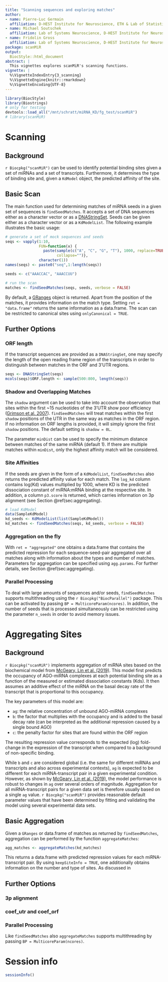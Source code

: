 ```yaml
---
title: "Scanning sequences and exploring matches"
author: 
- name: Pierre-Luc Germain
  affiliation: D-HEST Institute for Neuroscience, ETH & Lab of Statistical Bioinformatics, UZH
- name: Michael Soutschek
  affiliation: Lab of Systems Neuroscience, D-HEST Institute for Neuroscience, ETH
- name: Fridolin Gross
  affiliation: Lab of Systems Neuroscience, D-HEST Institute for Neuroscience, ETH
package: scanMiR
output:
  BiocStyle::html_document
abstract: |
  This vignettes explores scanMiR's scanning functions.
vignette: |
  %\VignetteIndexEntry{3_scanning}
  %\VignetteEngine{knitr::rmarkdown}
  %\VignetteEncoding{UTF-8}
---
```


```r
library(BiocStyle)
library(Biostrings)
# only for testing
devtools::load_all("/mnt/schratt/miRNA_KD/fg_test/scanMiR")
# library(scanMiR)
```

# Scanning
## Background
`r Biocpkg("scanMiR")` can be used to identify potential binding sites given a set of miRNAs and a set of transcripts. Furthermore, it determines the type of binding site and, given a `KdModel` object, the predicted affinity of the site.

## Basic Scan
The main function used for determining matches of miRNA seeds in a given set of sequences is `findSeedMatches`. It accepts a set of DNA sequences either as a character vector or as a [DNAStringSet](https://bioconductor.org/packages/release/bioc/html/Biostrings.html). Seeds can be given either as a character vector or as a `KdModelList`. The following example illustrates the basic usage:

```r
# generate a set of mock sequences and seeds
seqs <- vapply(1:10,
               FUN=function(x) {
                 paste(sample(c("A", "C", "G", "T"), 1000, replace=TRUE),
                       collapse="")},
               character(1))
names(seqs) <- paste0("seq",1:length(seqs))

seeds <- c("AAACCAC", "AAACCUU")

# run the scan
matches <- findSeedMatches(seqs, seeds, verbose = FALSE)
```

By default, a [GRanges](https://bioconductor.org/packages/release/bioc/html/GenomicRanges.html) object is returned. Apart from the position of the matches, it provides information on the match type. Setting `ret = "data.frame"` returns the same information as a data.frame. The scan can be restricted to canonical sites using `onlyCanonical = TRUE`.

## Further Options

### ORF length
If the transcript sequences are provided as a `DNAStringSet`, one may specify the length of the open reading frame region of the transcripts in order to distinguish between matches in the ORF and 3'UTR regions.
```r
seqs <- DNAStringSet(seqs)
mcols(seqs)$ORF.length <- sample(500:800, length(seqs))
```

### Shadow and Overlapping Matches
The `shadow` argument can be used to take into account the observation that sites within the first ~15 nucleotides of the 3'UTR show poor efficiency ([Grimson et al. 2007](https://www.sciencedirect.com/science/article/pii/S1097276507004078)). `findSeedMatches` will treat matches within the first `shadow` positions of the UTR in the same way as matches in the ORF region. If no information on ORF lengths is provided, it will simply ignore the first `shadow` positions. The default setting is `shadow = 0L`.

The parameter `minDist` can be used to specify the minimum distance between matches of the
same miRNA (default 1). If there are multiple matches within `minDist`, only the highest affinity match will be considered.

### Site Affinities
If the seeds are given in the form of a `KdModelList`, `findSeedMatches` also returns the predicted affinity value for each match. The `log_kd` column contains log(Kd) values multiplied by 1000, where KD is the predicted dissociation constant of miRNA:mRNA binding at the respective site. In addition, a column `p3.score` is returned, which carries information on 3p alignment (see Section @ref(sec:aggregating).

```r
# load KdModel
data(SampleKdModel)
kd_seeds <- KdModelList(list(SampleKdModel))
kd_matches <- findSeedMatches(seqs, kd_seeds, verbose = FALSE)
```


### Aggregation on the fly
With `ret = "aggregated"` one obtains a data.frame that contains the predicted repression for each sequence-seed-pair aggregated over all matches along with information about the types and number of matches. Parameters for aggregation can be specified using `agg.params`. For further details, see Section \@ref(sec:aggregating).

### Parallel Processing
To deal with large amounts of sequences and/or seeds, `findSeedMatches` supports multithreading using the `r Biocpkg("BiocParallel")` package. This can be activated by passing `BP = MulticoreParam(ncores)`. In addition, the number of seeds that is processed simultaneously can be restricted using the parameter `n_seeds` in order to avoid memory issues.

# Aggregating Sites {#sec:aggregating}
## Background
`r Biocpkg("scanMiR")` implements aggregation of miRNA sites based on the biochemical model from [McGeary, Lin et al. (2019)](https://dx.doi.org/10.1126/science.aav1741). This model first predicts the occupancy of AGO-miRNA complexes at each potential binding site as a function of the measured or estimated dissociation constants (Kds). It then assumes an additive effect of the miRNA on the basal decay rate of the transcript that is proportional to this occupancy.

The key parameters of this model are:

* `ag`: the relative concentration of unbound AGO-miRNA complexes
* `b`: the factor that multiplies with the occupancy and is added to the basal decay rate (can be interpreted as the additional repression caused by a single bound AGO)
* `c`: the penalty factor for sites that are found within the ORF region

The resulting repression value corresponds to the expected (log) fold-change in the expression of the transcript when compared to a background of non-specific binding.

While `b` and `c` are considered global (i.e. the same for different miRNAs and transcripts and also across experimental contexts), `ag` is expected to be different for each miRNA-transcript pair in a given experimental condition. However, as shown by [McGeary, Lin et al. (2019)](https://dx.doi.org/10.1126/science.aav1741), the model performance is robust to changes in `ag` over several orders of magnitude. Aggregation for all miRNA-transcript pairs for a given data set is therefore usually based on a single `ag` value. `r Biocpkg("scanMiR")` provides reasonable default parameter values that have been determined by fitting and validating the model using several experimental data sets.

## Basic Aggregation
Given a `GRanges` or data.frame of matches as returned by `findSeedMatches`, aggregation can be performed by the function `aggregateMatches`:
```r
agg_matches <- aggregateMatches(kd_matches)
```
This returns a data.frame with predicted repression values for each miRNA-transcript pair. By using `keepSiteInfo = TRUE`, one additionally obtains information on the number and type of sites. As discussed in 

## Further Options
### 3p alignment

### coef_utr and coef_orf

### Parallel Processing
Like `findSeedMatches` also `aggregateMatches` supports multithreading by passing `BP = MulticoreParam(ncores)`.

# Session info {.unnumbered}

```r
sessionInfo()
```
